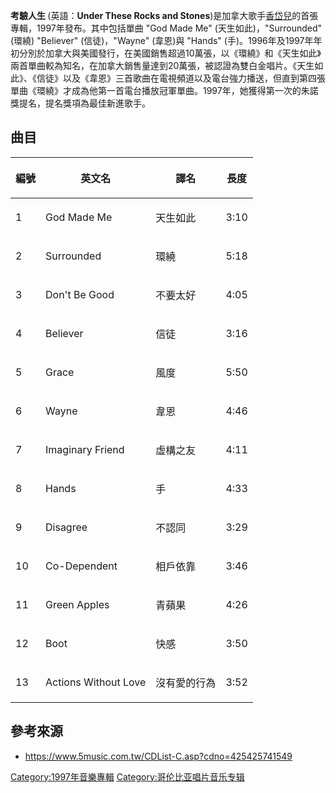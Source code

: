 '''考驗人生 '''(英語：'''Under These Rocks and Stones''')是加拿大歌手[[香岱兒|香岱兒]]的首張專輯，1997年發布。其中包括單曲 "God Made Me" (天生如此)，"Surrounded" (環繞) "Believer" (信徒)，"Wayne" (韋恩)與 "Hands" (手)。1996年及1997年年初分別於加拿大與美國發行，在美國銷售超過10萬張，以《環繞》和《天生如此》兩首單曲較為知名，在加拿大銷售量達到20萬張，被認證為雙白金唱片。《天生如此》、《信徒》以及《韋恩》三首歌曲在電視頻道以及電台強力播送，但直到第四張單曲《環繞》才成為他第一首電台播放冠軍單曲。1997年，她獲得第一次的朱諾獎提名，提名獎項為最佳新進歌手。

== 曲目 ==
{| class="wikitable"
!編號
!英文名
!譯名
!長度
|-
|1
|God Made Me
|天生如此
|3:10
|-
|2
|Surrounded
|環繞
|5:18
|-
|3
|Don't Be Good
|不要太好
|4:05
|-
|4
|Believer
|信徒
|3:16
|-
|5
|Grace
|風度
|5:50
|-
|6
|Wayne
|韋恩
|4:46
|-
|7
|Imaginary Friend
|虛構之友
|4:11
|-
|8
|Hands
|手
|4:33
|-
|9
|Disagree
|不認同
|3:29
|-
|10
|Co-Dependent
|相戶依靠
|3:46
|-
|11
|Green Apples
|青蘋果
|4:26
|-
|12
|Boot
|快感
|3:50
|-
|13
|Actions Without Love
|沒有愛的行為
|3:52
|}

==參考來源==
*https://www.5music.com.tw/CDList-C.asp?cdno=425425741549
[[Category:1997年音樂專輯|Category:1997年音樂專輯]]
[[Category:哥伦比亚唱片音乐专辑|Category:哥伦比亚唱片音乐专辑]]
